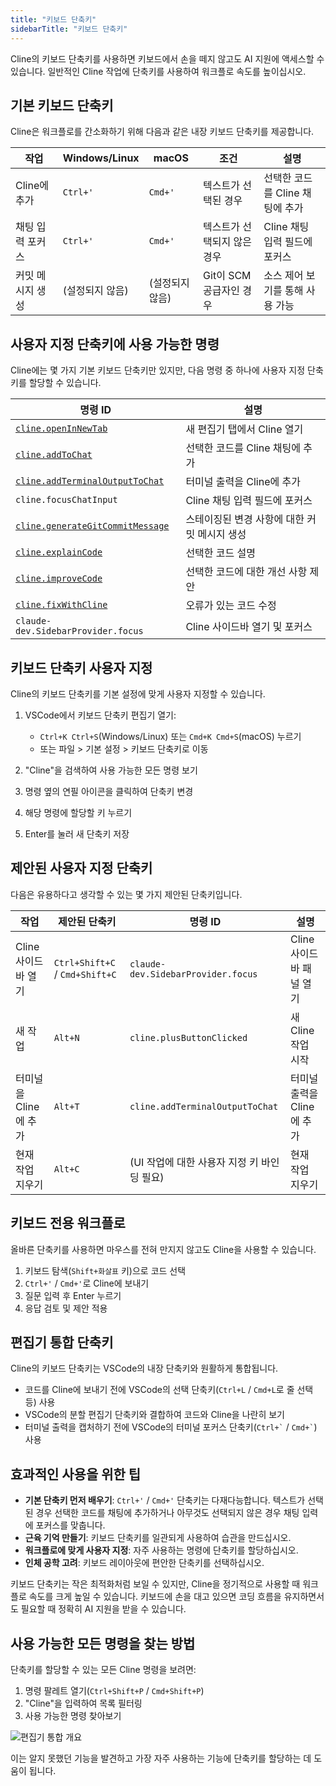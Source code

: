 ```yaml
---
title: "키보드 단축키"
sidebarTitle: "키보드 단축키"
---
```


Cline의 키보드 단축키를 사용하면 키보드에서 손을 떼지 않고도 AI 지원에 액세스할 수 있습니다. 일반적인 Cline 작업에 단축키를 사용하여 워크플로 속도를 높이십시오.

## 기본 키보드 단축키

Cline은 워크플로를 간소화하기 위해 다음과 같은 내장 키보드 단축키를 제공합니다.

| 작업 | Windows/Linux | macOS | 조건 | 설명 |
|---|---|---|---|---|
| Cline에 추가 | `Ctrl+'` | `Cmd+'` | 텍스트가 선택된 경우 | 선택한 코드를 Cline 채팅에 추가 |
| 채팅 입력 포커스 | `Ctrl+'` | `Cmd+'` | 텍스트가 선택되지 않은 경우 | Cline 채팅 입력 필드에 포커스 |
| 커밋 메시지 생성 | (설정되지 않음) | (설정되지 않음) | Git이 SCM 공급자인 경우 | 소스 제어 보기를 통해 사용 가능 |

## 사용자 지정 단축키에 사용 가능한 명령

Cline에는 몇 가지 기본 키보드 단축키만 있지만, 다음 명령 중 하나에 사용자 지정 단축키를 할당할 수 있습니다.

| 명령 ID | 설명 |
|---|---|
| [`cline.openInNewTab`](/features/commands-and-shortcuts/overview) | 새 편집기 탭에서 Cline 열기 |
| [`cline.addToChat`](/features/commands-and-shortcuts/code-commands) | 선택한 코드를 Cline 채팅에 추가 |
| [`cline.addTerminalOutputToChat`](/features/commands-and-shortcuts/terminal-integration) | 터미널 출력을 Cline에 추가 |
| `cline.focusChatInput` | Cline 채팅 입력 필드에 포커스 |
| [`cline.generateGitCommitMessage`](/features/commands-and-shortcuts/git-integration) | 스테이징된 변경 사항에 대한 커밋 메시지 생성 |
| [`cline.explainCode`](/features/commands-and-shortcuts/code-commands) | 선택한 코드 설명 |
| [`cline.improveCode`](/features/commands-and-shortcuts/code-commands) | 선택한 코드에 대한 개선 사항 제안 |
| [`cline.fixWithCline`](/features/commands-and-shortcuts/code-commands) | 오류가 있는 코드 수정 |
| `claude-dev.SidebarProvider.focus` | Cline 사이드바 열기 및 포커스 |

## 키보드 단축키 사용자 지정

Cline의 키보드 단축키를 기본 설정에 맞게 사용자 지정할 수 있습니다.

1.  VSCode에서 키보드 단축키 편집기 열기:

    -   `Ctrl+K Ctrl+S`(Windows/Linux) 또는 `Cmd+K Cmd+S`(macOS) 누르기
    -   또는 파일 > 기본 설정 > 키보드 단축키로 이동

2.  "Cline"을 검색하여 사용 가능한 모든 명령 보기

3.  명령 옆의 연필 아이콘을 클릭하여 단축키 변경

4.  해당 명령에 할당할 키 누르기

5.  Enter를 눌러 새 단축키 저장

## 제안된 사용자 지정 단축키

다음은 유용하다고 생각할 수 있는 몇 가지 제안된 단축키입니다.

| 작업 | 제안된 단축키 | 명령 ID | 설명 |
|---|---|---|---|
| Cline 사이드바 열기 | `Ctrl+Shift+C` / `Cmd+Shift+C` | `claude-dev.SidebarProvider.focus` | Cline 사이드바 패널 열기 |
| 새 작업 | `Alt+N` | `cline.plusButtonClicked` | 새 Cline 작업 시작 |
| 터미널을 Cline에 추가 | `Alt+T` | `cline.addTerminalOutputToChat` | 터미널 출력을 Cline에 추가 |
| 현재 작업 지우기 | `Alt+C` | (UI 작업에 대한 사용자 지정 키 바인딩 필요) | 현재 작업 지우기 |

## 키보드 전용 워크플로

올바른 단축키를 사용하면 마우스를 전혀 만지지 않고도 Cline을 사용할 수 있습니다.

1.  키보드 탐색(`Shift+화살표` 키)으로 코드 선택
2.  `Ctrl+'` / `Cmd+'`로 Cline에 보내기
3.  질문 입력 후 Enter 누르기
4.  응답 검토 및 제안 적용

## 편집기 통합 단축키

Cline의 키보드 단축키는 VSCode의 내장 단축키와 원활하게 통합됩니다.

-   코드를 Cline에 보내기 전에 VSCode의 선택 단축키(`Ctrl+L` / `Cmd+L`로 줄 선택 등) 사용
-   VSCode의 분할 편집기 단축키와 결합하여 코드와 Cline을 나란히 보기
-   터미널 출력을 캡처하기 전에 VSCode의 터미널 포커스 단축키(`` Ctrl+` `` / `` Cmd+` ``) 사용

## 효과적인 사용을 위한 팁

-   **기본 단축키 먼저 배우기**: `Ctrl+'` / `Cmd+'` 단축키는 다재다능합니다. 텍스트가 선택된 경우 선택한 코드를 채팅에 추가하거나 아무것도 선택되지 않은 경우 채팅 입력에 포커스를 맞춥니다.
-   **근육 기억 만들기**: 키보드 단축키를 일관되게 사용하여 습관을 만드십시오.
-   **워크플로에 맞게 사용자 지정**: 자주 사용하는 명령에 단축키를 할당하십시오.
-   **인체 공학 고려**: 키보드 레이아웃에 편안한 단축키를 선택하십시오.

키보드 단축키는 작은 최적화처럼 보일 수 있지만, Cline을 정기적으로 사용할 때 워크플로 속도를 크게 높일 수 있습니다. 키보드에 손을 대고 있으면 코딩 흐름을 유지하면서도 필요할 때 정확히 AI 지원을 받을 수 있습니다.

## 사용 가능한 모든 명령을 찾는 방법

단축키를 할당할 수 있는 모든 Cline 명령을 보려면:

1.  명령 팔레트 열기(`Ctrl+Shift+P` / `Cmd+Shift+P`)
2.  "Cline"을 입력하여 목록 필터링
3.  사용 가능한 명령 찾아보기

<Frame>
	<img
		src="https://storage.googleapis.com/cline_public_images/docs/assets/editor-integration.png"
		alt="편집기 통합 개요"
	/>
</Frame>

이는 알지 못했던 기능을 발견하고 가장 자주 사용하는 기능에 단축키를 할당하는 데 도움이 됩니다.
